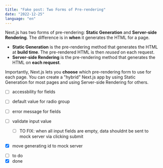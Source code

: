 ```yaml
---
title: "Fake post: Two Forms of Pre-rendering"
date: "2022-12-25"
language: "en"
---
```


Next.js has two forms of pre-rendering: **Static Generation** and **Server-side Rendering**. The difference is in **when** it generates the HTML for a page.

- **Static Generation** is the pre-rendering method that generates the HTML at **build time**. The pre-rendered HTML is then _reused_ on each request.
- **Server-side Rendering** is the pre-rendering method that generates the HTML on **each request**.

Importantly, Next.js lets you **choose** which pre-rendering form to use for each page. You can create a "hybrid" Next.js app by using Static Generation for most pages and using Server-side Rendering for others.

- [ ] accessbility for fields

- [ ] default value for radio group

- [ ] error message for fields

- [ ] validate input value

  - [ ] TO FIX: when all input fields are empty, data shouldnt be sent to mock server via clicking submit

- [x] move generating id to mock server

* [ ] to do
* [x] done
